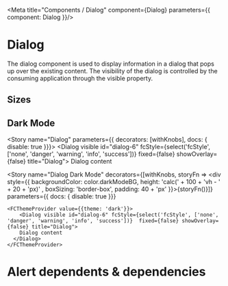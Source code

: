 
<Meta title="Components / Dialog" component={Dialog} parameters={{ component: Dialog }}/>

# Dialog

The dialog component is used to display information in a dialog that pops up over the existing content.  The visibility of the dialog is controlled by the consuming application through the visible property.
## Sizes 
<Preview>
    <Dialog id="dialog-1" visible fixed={false} showOverlay={false} title="Dialog">
        Dialog content
    </Dialog>
     <Dialog id="dialog-2" visible fcStyle="danger" fixed={false} showOverlay={false} title="Dialog">
        Dialog content
    </Dialog>
      <Dialog id="dialog-3" visible fcStyle="warning" fixed={false} showOverlay={false} title="Dialog">
        Dialog content
    </Dialog>
      <Dialog id="dialog-4" visible fcStyle="info" fixed={false} showOverlay={false} title="Dialog">
        Dialog content
    </Dialog>
      <Dialog id="dialog-5" visible fcStyle="success" fixed={false} showOverlay={false} title="Dialog">
        Dialog content
    </Dialog>
</Preview>

<DialogDemo />

## Dark Mode

<DialogDarkDemo />

<Story name="Dialog" parameters={{ decorators: [withKnobs],  docs: { disable: true  }}}>
    <Dialog visible id="dialog-6" fcStyle={select('fcStyle', ['none', 'danger', 'warning', 'info', 'success'])}  fixed={false} showOverlay={false} title="Dialog">
        Dialog content
    </Dialog>
</Story>

<Story name="Dialog Dark Mode"
decorators={[withKnobs, storyFn => <div style={{ backgroundColor: color.darkModeBG, height: 'calc(' + 100 + 'vh - ' + 20 + 'px)' , boxSizing: 'border-box', padding: 40 + 'px' }}>{storyFn()}</div>]}
parameters={{ docs: { disable: true  }}}
>
    <FCThemeProvider value={{theme: 'dark'}}>
        <Dialog visible id="dialog-6" fcStyle={select('fcStyle', ['none', 'danger', 'warning', 'info', 'success'])}  fixed={false} showOverlay={false} title="Dialog">
        Dialog content
      </Dialog>
    </FCThemeProvider>
</Story>

<Props of={Dialog} />

# Alert dependents & dependencies
<DependenciesTable titleDependencies='Dependencies' titleDependents='Dependents' of={Dialog} />
